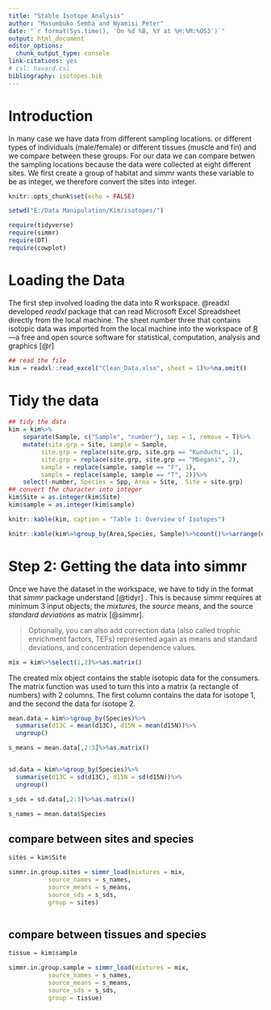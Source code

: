 ```yaml
---
title: "Stable Isotope Analysis"
author: "Masumbuko Semba and Nyamisi Peter"
date: "`r format(Sys.time(), 'On %d %B, %Y at %H:%M:%OS3')`"
output: html_document
editor_options: 
  chunk_output_type: console
link-citations: yes
# csl: havard.csl
bibliography: isotopes.bib
---
```


# Introduction
In many case we have data from different sampling locations. or different types of individuals (male/female) or different tissues (muscle and fin) and we compare between these groups. For our data we can compare betwen the sampling locations because the data were collected at eight different sites. We first create a group of habitat and simmr wants these variable to be as integer, we therefore convert the sites into integer.


```r
knitr::opts_chunk$set(echo = FALSE)
```

```r
setwd("E:/Data Manipulation/Kim/isotopes/")
```

```r
require(tidyverse)
require(simmr)
require(DT)
require(cowplot)

```

# Loading the Data
The first step involved loading the data into R workspace. @readxl developed *readxl* package that can read Microsoft Excel Spreadsheet directly from the local machine. The sheet number three that contains isotopic data was imported from the local machine into the workspace of [R](https://www.r-project.org/)---a free and open source software for statistical, computation, analysis and graphics [@r]
```r
## read the file
kim = readxl::read_excel("Clean_Data.xlsx", sheet = 1)%>%na.omit()

```

# Tidy the data
```r
## tidy the data
kim = kim%>%
    separate(Sample, c("Sample", "number"), sep = 1, remove = T)%>%
    mutate(site.grp = Site, sample = Sample,
         site.grp = replace(site.grp, site.grp == "Kunduchi", 1),
         site.grp = replace(site.grp, site.grp == "Mbegani", 2),
         sample = replace(sample, sample == "F", 1),
         sample = replace(sample, sample == "T", 2))%>%
    select(-number, Species = Spp, Area = Site,  Site = site.grp)
## convert the character into integer
kim$Site = as.integer(kim$Site)
kim$sample = as.integer(kim$sample)


```

```r
knitr::kable(kim, caption = "Table 1: Overview of Isotopes")
```

```r
knitr::kable(kim%>%group_by(Area,Species, Sample)%>%count()%>%arrange(desc(n))%>%mutate(percentage = n/84*100), digits = 2, caption = "Table 2: Summary statistics of the six common species")
```

# Step 2: Getting the data into simmr
Once we have the dataset in the workspace, we have to tidy in the format that *simmr* package understand [@tidyr] . This is because simmr requires at minimum 3 input objects; the *mixtures*, the *source* means, and the source *standard deviations* as matrix [@simmr].

>Optionally, you can also add correction data (also called trophic enrichment factors, TEFs) represented again as means and standard deviations, and concentration dependence values. 

```r
mix = kim%>%select(1,2)%>%as.matrix()

```
The created mix object contains the stable isotopic data for the consumers.  The matrix function was used to turn this into a matrix (a rectangle of numbers) with 2 columns. The first column contains the data for isotope 1, and the second the data for isotope 2. 



```r

mean.data = kim%>%group_by(Species)%>%
  summarise(d13C = mean(d13C), d15N = mean(d15N))%>%
  ungroup()

s_means = mean.data[,2:3]%>%as.matrix()


sd.data = kim%>%group_by(Species)%>%
  summarise(d13C = sd(d13C), d15N = sd(d15N))%>%
  ungroup()

s_sds = sd.data[,2:3]%>%as.matrix()

s_names = mean.data$Species


```

## compare between sites and species
```r
sites = kim$Site

simmr.in.group.sites = simmr_load(mixtures = mix,
           source_names = s_names,
           source_means = s_means,
           source_sds = s_sds, 
           group = sites)

```


```r

```


## compare between tissues and species
```r
tissue = kim$sample

simmr.in.group.sample = simmr_load(mixtures = mix,
           source_names = s_names,
           source_means = s_means,
           source_sds = s_sds, 
           group = tissue)

```

